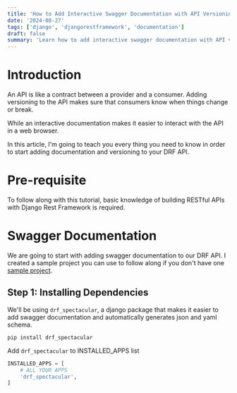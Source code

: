 ```yaml
---
title: 'How to Add Interactive Swagger Documentation with API Versioning to a Django Rest Framework API'
date: '2024-08-27'
tags: ['django', 'djangorestframework', 'documentation']
draft: false
summary: 'Learn how to add interactive swagger documentation with API versioning to your DRF API, making it easier to keep track of changes and interact with the API.'
---
```


# Introduction

An API is like a contract between a provider and a consumer. Adding versioning to the API makes sure that consumers know when things change or break.

While an interactive documentation makes it easier to interact with the API in a web browser.

In this article, I'm going to teach you every thing you need to know in order to start adding documentation and versioning to your DRF API.

# Pre-requisite

To follow along with this tutorial, basic knowledge of building RESTful APIs with Django Rest Framework is required.

# Swagger Documentation

We are going to start with adding swagger documentation to our DRF API. I created a sample project you can use to follow along if you don't have one [sample project](https://github.com/Housain-maina/python-code-snippets/tree/main/django_apps/drf_swagger_docs_versioning).

## Step 1: Installing Dependencies

We'll be using `drf_spectacular`, a django package that makes it easier to add swagger documentation and automatically generates json and yaml schema.

```
pip install drf_spectacular
```

Add `drf_spectacular` to INSTALLED_APPS list

```py:settings.py
INSTALLED_APPS = [
    # ALL YOUR APPS
    'drf_spectacular',
]
```
